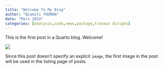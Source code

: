 ```yaml
---
title: "Welcome To My Blog"
author: "Niamiti TOUMAN"
date: "Mars 2024"
categories: [analysis,code,news,package,travaux dirigés]
---
```


This is the first post in a Quarto blog. Welcome!

![](thumbnail.jpg)

Since this post doesn't specify an explicit `image`, the first image in the post will be used in the listing page of posts.
